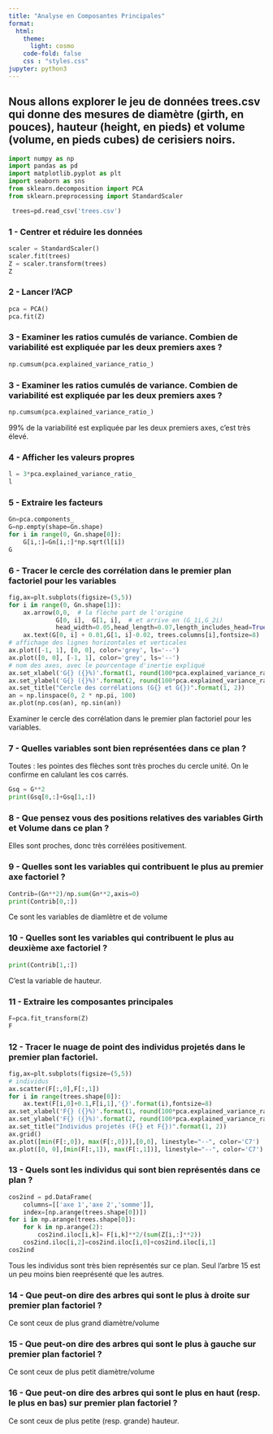 ```yaml
---
title: "Analyse en Composantes Principales"
format:
  html:
    theme: 
      light: cosmo
    code-fold: false
    css : "styles.css"
jupyter: python3
---
```


## Nous allons explorer le jeu de données trees.csv qui donne des mesures de diamètre (girth, en pouces), hauteur (height, en pieds) et volume (volume, en pieds cubes) de cerisiers noirs.



```python
import numpy as np
import pandas as pd
import matplotlib.pyplot as plt
import seaborn as sns
from sklearn.decomposition import PCA 
from sklearn.preprocessing import StandardScaler
```

```python
 trees=pd.read_csv('trees.csv')       
```

### 1 - Centrer et réduire les données

```python
scaler = StandardScaler()
scaler.fit(trees)
Z = scaler.transform(trees)
Z
```

### 2 - Lancer l'ACP

```python
pca = PCA()
pca.fit(Z)
```


### 3 - Examiner les ratios cumulés de variance. Combien de variabilité est expliquée par les deux premiers axes ?

```python
np.cumsum(pca.explained_variance_ratio_)
```

### 3 - Examiner les ratios cumulés de variance. Combien de variabilité est expliquée par les deux premiers axes ?

```python
np.cumsum(pca.explained_variance_ratio_)
```

99% de la variabilité est expliquée par les deux premiers axes, c'est très élevé.

### 4 - Afficher les valeurs propres

```python
l = 3*pca.explained_variance_ratio_
l
```

### 5 - Extraire les facteurs

```python
Gn=pca.components_
G=np.empty(shape=Gn.shape)
for i in range(0, Gn.shape[0]):
    G[i,:]=Gn[i,:]*np.sqrt(l[i])
G
```

### 6 - Tracer le cercle des corrélation dans le premier plan factoriel pour les variables

```python
fig,ax=plt.subplots(figsize=(5,5))
for i in range(0, Gn.shape[1]):
    ax.arrow(0,0,  # la flèche part de l'origine
             G[0, i],  G[1, i],  # et arrive en (G_1i,G_2i)
             head_width=0.05,head_length=0.07,length_includes_head=True)
    ax.text(G[0, i] + 0.01,G[1, i]-0.02, trees.columns[i],fontsize=8)    
# affichage des lignes horizontales et verticales
ax.plot([-1, 1], [0, 0], color='grey', ls='--')
ax.plot([0, 0], [-1, 1], color='grey', ls='--')
# nom des axes, avec le pourcentage d'inertie expliqué
ax.set_xlabel('G{} ({}%)'.format(1, round(100*pca.explained_variance_ratio_[0],1)))
ax.set_ylabel('G{} ({}%)'.format(2, round(100*pca.explained_variance_ratio_[1],1)))
ax.set_title("Cercle des corrélations (G{} et G{})".format(1, 2))
an = np.linspace(0, 2 * np.pi, 100)
ax.plot(np.cos(an), np.sin(an))  
```

Examiner le cercle des corrélation dans le premier plan factoriel pour les variables.

### 7 - Quelles variables sont bien représentées dans ce plan ?

Toutes : les pointes des flèches sont très proches du cercle unité. On le confirme en calulant les cos carrés.


```python
Gsq = G**2
print(Gsq[0,:]+Gsq[1,:])
```

### 8 - Que pensez vous des positions relatives des variables Girth et Volume dans ce plan ?

Elles sont proches, donc très corrélées positivement.


### 9 - Quelles sont les variables qui contribuent le plus au premier axe factoriel ?

```python
Contrib=(Gn**2)/np.sum(Gn**2,axis=0)
print(Contrib[0,:])
```

Ce sont les variables de diamlètre et de volume

### 10 - Quelles sont les variables qui contribuent le plus au deuxième axe factoriel ?

```python
print(Contrib[1,:])
```

C'est la variable de hauteur.

### 11 - Extraire les composantes principales
```python
F=pca.fit_transform(Z)
F
```


### 12 - Tracer le nuage de point des individus projetés dans le premier plan factoriel.


```python
fig,ax=plt.subplots(figsize=(5,5))
# individus
ax.scatter(F[:,0],F[:,1])
for i in range(trees.shape[0]):
    ax.text(F[i,0]+0.1,F[i,1],'{}'.format(i),fontsize=8)
ax.set_xlabel('F{} ({}%)'.format(1, round(100*pca.explained_variance_ratio_[0],1)))
ax.set_ylabel('F{} ({}%)'.format(2, round(100*pca.explained_variance_ratio_[1],1)))
ax.set_title("Individus projetés (F{} et F{})".format(1, 2))
ax.grid()
ax.plot([min(F[:,0]), max(F[:,0])],[0,0], linestyle="--", color='C7')
ax.plot([0, 0],[min(F[:,1]), max(F[:,1])], linestyle="--", color='C7')
```


### 13 - Quels sont les individus qui sont bien représentés dans ce plan ?

```python
cos2ind = pd.DataFrame(
    columns=[['axe 1','axe 2','somme']],
    index=[np.arange(trees.shape[0])])
for i in np.arange(trees.shape[0]):
    for k in np.arange(2):
        cos2ind.iloc[i,k]= F[i,k]**2/(sum(Z[i,:]**2))
    cos2ind.iloc[i,2]=cos2ind.iloc[i,0]+cos2ind.iloc[i,1]
cos2ind
```

Tous les individus sont très bien représentés sur ce plan. Seul l'arbre 15 est un peu moins bien reeprésenté que les autres.

### 14 - Que peut-on dire des arbres qui sont le plus à droite sur premier plan factoriel ?

Ce sont ceux de plus grand diamètre/volume

### 15 - Que peut-on dire des arbres qui sont le plus à gauche sur premier plan factoriel ?

Ce sont ceux de plus petit diamètre/volume


### 16 - Que peut-on dire des arbres qui sont le plus en haut (resp. le plus en bas) sur premier plan factoriel ?

Ce sont ceux de plus petite (resp. grande) hauteur.
